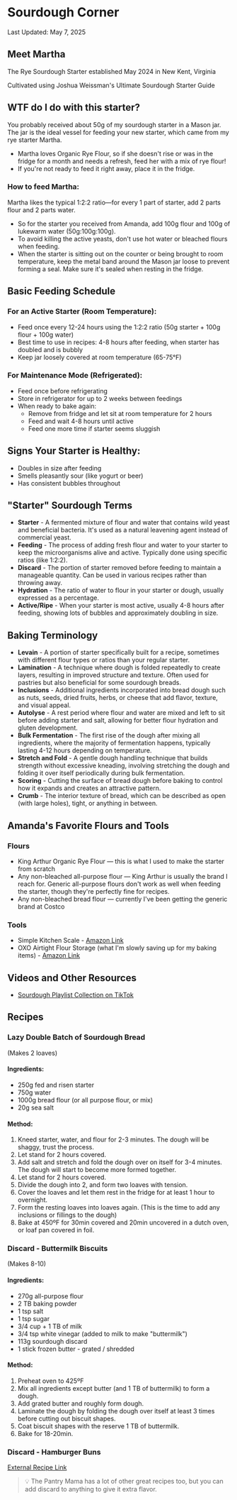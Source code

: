 # Sourdough Corner

Last Updated: May 7, 2025

## Meet Martha

The Rye Sourdough Starter established May 2024 in New Kent, Virginia

Cultivated using Joshua Weissman's Ultimate Sourdough Starter Guide

## WTF do I do with this starter?

You probably received about 50g of my sourdough starter in a Mason jar. The jar is the ideal vessel for feeding your new starter, which came from my rye starter Martha.

- Martha loves Organic Rye Flour, so if she doesn't rise or was in the fridge for a month and needs a refresh, feed her with a mix of rye flour!
- If you're not ready to feed it right away, place it in the fridge.

### How to feed Martha:
Martha likes the typical 1:2:2 ratio—for every 1 part of starter, add 2 parts flour and 2 parts water.
- So for the starter you received from Amanda, add 100g flour and 100g of lukewarm water (50g:100g:100g).
- To avoid killing the active yeasts, don't use hot water or bleached flours when feeding.
- When the starter is sitting out on the counter or being brought to room temperature, keep the metal band around the Mason jar loose to prevent forming a seal. Make sure it's sealed when resting in the fridge.

## Basic Feeding Schedule

### For an Active Starter (Room Temperature):
- Feed once every 12-24 hours using the 1:2:2 ratio (50g starter + 100g flour + 100g water)
- Best time to use in recipes: 4-8 hours after feeding, when starter has doubled and is bubbly
- Keep jar loosely covered at room temperature (65-75°F)

### For Maintenance Mode (Refrigerated):
- Feed once before refrigerating
- Store in refrigerator for up to 2 weeks between feedings
- When ready to bake again:
  - Remove from fridge and let sit at room temperature for 2 hours
  - Feed and wait 4-8 hours until active
  - Feed one more time if starter seems sluggish

## Signs Your Starter is Healthy:
- Doubles in size after feeding
- Smells pleasantly sour (like yogurt or beer)
- Has consistent bubbles throughout

## "Starter" Sourdough Terms

- **Starter** - A fermented mixture of flour and water that contains wild yeast and beneficial bacteria. It's used as a natural leavening agent instead of commercial yeast.
- **Feeding** - The process of adding fresh flour and water to your starter to keep the microorganisms alive and active. Typically done using specific ratios (like 1:2:2).
- **Discard** - The portion of starter removed before feeding to maintain a manageable quantity. Can be used in various recipes rather than throwing away.
- **Hydration** - The ratio of water to flour in your starter or dough, usually expressed as a percentage.
- **Active/Ripe** - When your starter is most active, usually 4-8 hours after feeding, showing lots of bubbles and approximately doubling in size.

## Baking Terminology

- **Levain** - A portion of starter specifically built for a recipe, sometimes with different flour types or ratios than your regular starter.
- **Lamination** - A technique where dough is folded repeatedly to create layers, resulting in improved structure and texture. Often used for pastries but also beneficial for some sourdough breads.
- **Inclusions** - Additional ingredients incorporated into bread dough such as nuts, seeds, dried fruits, herbs, or cheese that add flavor, texture, and visual appeal.
- **Autolyse** - A rest period where flour and water are mixed and left to sit before adding starter and salt, allowing for better flour hydration and gluten development.
- **Bulk Fermentation** - The first rise of the dough after mixing all ingredients, where the majority of fermentation happens, typically lasting 4-12 hours depending on temperature.
- **Stretch and Fold** - A gentle dough handling technique that builds strength without excessive kneading, involving stretching the dough and folding it over itself periodically during bulk fermentation.
- **Scoring** - Cutting the surface of bread dough before baking to control how it expands and creates an attractive pattern.
- **Crumb** - The interior texture of bread, which can be described as open (with large holes), tight, or anything in between.

## Amanda's Favorite Flours and Tools

### Flours
- King Arthur Organic Rye Flour — this is what I used to make the starter from scratch
- Any non-bleached all-purpose flour — King Arthur is usually the brand I reach for. Generic all-purpose flours don't work as well when feeding the starter, though they're perfectly fine for recipes.
- Any non-bleached bread flour — currently I've been getting the generic brand at Costco

### Tools
- Simple Kitchen Scale - [Amazon Link](https://amzn.to/4i09Bmr)
- OXO Airtight Flour Storage (what I'm slowly saving up for my baking items) - [Amazon Link](https://amzn.to/4bt23WF)

## Videos and Other Resources
- [Sourdough Playlist Collection on TikTok](https://www.tiktok.com/@pythoness_programmer/collection/sourdough-7352284778902604587?is_from_webapp=1&sender_device=pc)

## Recipes

### Lazy Double Batch of Sourdough Bread
(Makes 2 loaves)

#### Ingredients:
- 250g fed and risen starter
- 750g water
- 1000g bread flour (or all purpose flour, or mix)
- 20g sea salt

#### Method:
1. Kneed starter, water, and flour for 2-3 minutes. The dough will be shaggy, trust the process.
2. Let stand for 2 hours covered.
3. Add salt and stretch and fold the dough over on itself for 3-4 minutes. The dough will start to become more formed together.
4. Let stand for 2 hours covered.
5. Divide the dough into 2, and form two loaves with tension.
6. Cover the loaves and let them rest in the fridge for at least 1 hour to overnight.
7. Form the resting loaves into loaves again. (This is the time to add any inclusions or fillings to the dough)
8. Bake at 450ºF for 30min covered and 20min uncovered in a dutch oven, or loaf pan covered in foil.

### Discard - Buttermilk Biscuits
(Makes 8-10)

#### Ingredients:
- 270g all-purpose flour
- 2 TB baking powder
- 1 tsp salt
- 1 tsp sugar
- 3/4 cup + 1 TB of milk
- 3/4 tsp white vinegar (added to milk to make "buttermilk")
- 113g sourdough discard
- 1 stick frozen butter - grated / shredded

#### Method:
1. Preheat oven to 425ºF
2. Mix all ingredients except butter (and 1 TB of buttermilk) to form a dough.
3. Add grated butter and roughly form dough.
4. Laminate the dough by folding the dough over itself at least 3 times before cutting out biscuit shapes.
5. Coat biscuit shapes with the reserve 1 TB of buttermilk.
6. Bake for 18-20min.

### Discard - Hamburger Buns
[External Recipe Link](https://www.pantrymama.com/sourdough-discard-hamburger-buns/)

> 💡 The Pantry Mama has a lot of other great recipes too, but you can add discard to anything to give it extra flavor. 



